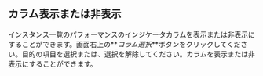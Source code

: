 ## カラム表示または非表示

インスタンス一覧のパフォーマンスのインジケータカラムを表示または非表示にすることができます。画面右上の**_コラム選択_**ボタンをクリックしてください。目的の項目を選択または、選択を解除してください。カラムを表示または非表示にすることができます。
